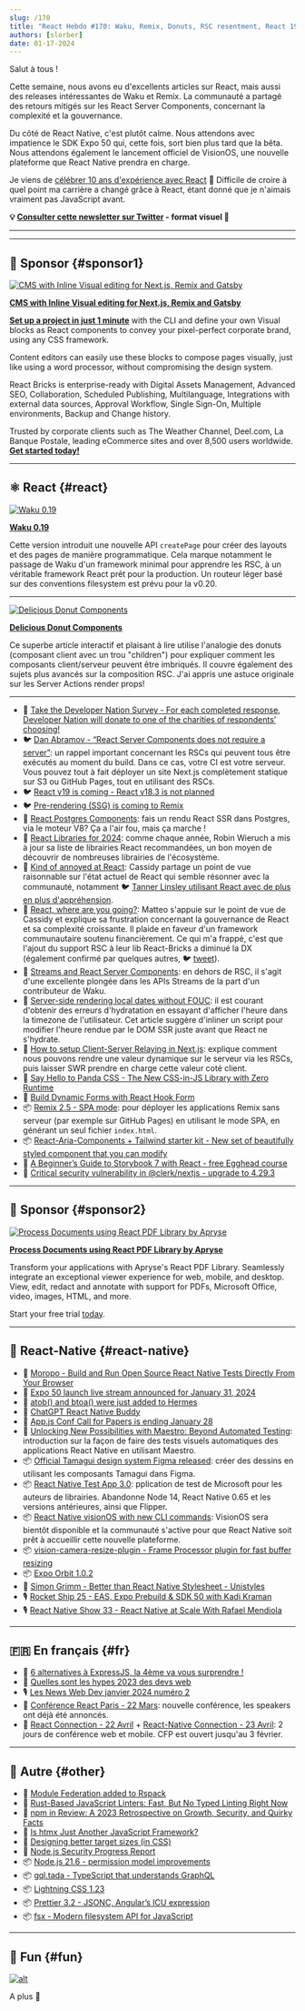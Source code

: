 ```yaml
---
slug: /170
title: "React Hebdo #170: Waku, Remix, Donuts, RSC resentment, React 19, Aria Components, Storybook, Postgres Components, hydration, streams, VisionOS, atob, Maestro, Orbit, Tamagui, VisionCamera..."
authors: [slorber]
date: 01-17-2024
---
```


Salut à tous !

Cette semaine, nous avons eu d'excellents articles sur React, mais aussi des releases intéressantes de Waku et Remix. La communauté a partagé des retours mitigés sur les React Server Components, concernant la complexité et la gouvernance.

Du côté de React Native, c'est plutôt calme. Nous attendons avec impatience le SDK Expo 50 qui, cette fois, sort bien plus tard que la bêta. Nous attendons également le lancement officiel de VisionOS, une nouvelle plateforme que React Native prendra en charge.

Je viens de [célébrer 10 ans d'expérience avec React](https://twitter.com/sebastienlorber/status/1747307299356447148) 🙉 Difficile de croire à quel point ma carrière a changé grâce à React, étant donné que je n'aimais vraiment pas JavaScript avant.

<!-- truncate -->

**💡 [Consulter cette newsletter sur Twitter](https://slo.im/thread) - format visuel 🎨**

---


<Support />

---

## 💸 Sponsor {#sponsor1}

[![CMS with Inline Visual editing for Next.js, Remix and Gatsby](/emails/issues/169/reactbricks.jpg)](https://reactbricks.com?utm_source=twir&utm_campaign=twir_2024&utm_medium=email)

**[CMS with Inline Visual editing for Next.js, Remix and Gatsby](https://reactbricks.com?utm_source=twir&utm_campaign=twir_2024&utm_medium=email)**

[**Set up a project in just 1 minute**](https://reactbricks.com/sign-up?utm_source=twir&utm_campaign=twir_2024&utm_medium=email) with the CLI and define your own Visual blocks as React components to convey your pixel-perfect corporate brand, using any CSS framework.

Content editors can easily use these blocks to compose pages visually, just like using a word processor, without compromising the design system.

React Bricks is enterprise-ready with Digital Assets Management, Advanced SEO, Collaboration, Scheduled Publishing, Multilanguage, Integrations with external data sources, Approval Workflow, Single Sign-On, Multiple environments, Backup and Change history.

Trusted by corporate clients such as The Weather Channel, Deel.com, La Banque Postale, leading eCommerce sites and over 8,500 users worldwide.  
[**Get started today!**](https://reactbricks.com/sign-up?utm_source=twir&utm_campaign=twir_2024&utm_medium=email)

---

## ⚛️ React {#react}

[![Waku 0.19](/emails/issues/170/waku.jpg)](https://waku.gg/blog/introducing-create-pages)

**[Waku 0.19](https://waku.gg/blog/introducing-create-pages)**

Cette version introduit une nouvelle API `createPage` pour créer des layouts et des pages de manière programmatique. Cela marque notamment le passage de Waku d'un framework minimal pour apprendre les RSC, à un véritable framework React prêt pour la production. Un routeur léger basé sur des conventions filesystem est prévu pour la v0.20.

---

[![Delicious Donut Components](/emails/issues/170/donuts.jpg)](https://frontendatscale.com/blog/donut-components/)

**[Delicious Donut Components](https://frontendatscale.com/blog/donut-components/)**

Ce superbe article interactif et plaisant à lire utilise l'analogie des donuts (composant client avec un trou "children") pour expliquer comment les composants client/serveur peuvent être imbriqués. Il couvre également des sujets plus avancés sur la composition RSC. J'ai appris une astuce originale sur les Server Actions render props!

---

- 💸 [Take the Developer Nation Survey - For each completed response, Developer Nation will donate to one of the charities of respondents’ choosing!](https://developereconomics.net/?member_id=thisweekinreact&utm_medium=nl_ad4)
- 🐦 [Dan Abramov - “React Server Components does not require a server”](https://twitter.com/dan_abramov2/status/1745795274977493317): un rappel important concernant les RSCs qui peuvent tous être exécutés au moment du build. Dans ce cas, votre CI est votre serveur. Vous pouvez tout à fait déployer un site Next.js complètement statique sur S3 ou GitHub Pages, tout en utilisant des RSCs.
- 🐦 [React v19 is coming - React v18.3 is not planned](https://twitter.com/sebastienlorber/status/1747633798374625525)
- 🐦 [Pre-rendering (SSG) is coming to Remix](https://twitter.com/brophdawg11/status/1747402216925704684)
- 👀 [React Postgres Components](https://react-postgres-components.vercel.app/): fais un rendu React SSR dans Postgres, via le moteur V8? Ça a l'air fou, mais ça marche !
- 📜 [React Libraries for 2024](https://www.robinwieruch.de/react-libraries/): comme chaque année, Robin Wieruch a mis à jour sa liste de librairies React recommandées, un bon moyen de découvrir de nombreuses librairies de l'écosystème.
- 📜 [Kind of annoyed at React](https://blog.cassidoo.co/post/annoyed-at-react/): Cassidy partage un point de vue raisonnable sur l'état actuel de React qui semble résonner avec la communauté, notamment 🐦 [Tanner Linsley utilisant React avec de plus en plus d'appréhension](https://twitter.com/tannerlinsley/status/1746970043836158330).
- 📜 [React, where are you going?](https://dev.to/matfrana/react-where-are-you-going-5284): Matteo s'appuie sur le point de vue de Cassidy et explique sa frustration concernant la gouvernance de React et sa complexité croissante. Il plaide en faveur d'un framework communautaire soutenu financièrement. Ce qui m'a frappé, c'est que l'ajout du support RSC à leur lib React-Bricks a diminué la DX (également confirmé par quelques autres, 🐦 [tweet](https://twitter.com/sebastienlorber/status/1747643069460021405)).
- 📜 [Streams and React Server Components](https://minimalistweb.dev/p/streams-and-react-server-components): en dehors de RSC, il s'agit d'une excellente plongée dans les APIs Streams de la part d'un contributeur de Waku.
- 📜 [Server-side rendering local dates without FOUC](https://blog.6nok.org/server-side-rendering-local-dates-without-fouc/): il est courant d'obtenir des erreurs d'hydratation en essayant d'afficher l'heure dans la timezone de l'utilisateur. Cet article suggère d'inliner un script pour modifier l'heure rendue par le DOM SSR juste avant que React ne s'hydrate.
- 📜 [How to setup Client-Server Relaying in Next.js](https://ericbureltech.hashnode.dev/how-to-setup-client-server-relaying-in-nextjs): explique comment nous pouvons rendre une valeur dynamique sur le serveur via les RSCs, puis laisser SWR prendre en charge cette valeur coté client.
- 📜 [Say Hello to Panda CSS - The New CSS-in-JS Library with Zero Runtime](https://www.telerik.com/blogs/say-hello-panda-css-new-css-js-library-zero-runtime)
- 📜 [Build Dynamic Forms with React Hook Form](https://claritydev.net/blog/build-dynamic-forms-react-hook-form)
- 📦 [Remix 2.5 - SPA mode](https://github.com/remix-run/remix/blob/main/CHANGELOG.md#v250): pour déployer les applications Remix sans serveur (par exemple sur GitHub Pages) en utilisant le mode SPA, en générant un seul fichier `index.html`.
- 📦 [React-Aria-Components + Tailwind starter kit - New set of beautifully styled component that you can modify](https://react-spectrum.adobe.com/react-aria/getting-started.html#starter-kits)
- 🎥 [A Beginner’s Guide to Storybook 7 with React - free Egghead course](https://egghead.io/courses/a-beginner-s-guide-to-storybook-7-with-react-56f61ecf)
- 🔐 [Critical security vulnerability in @clerk/nextjs - upgrade to 4.29.3](https://clerk.com/changelog/2024-01-12)

<SubscribeFormEmbed placement="middle" />

---

## 💸 Sponsor {#sponsor2}

[![Process Documents using React PDF Library by Apryse](/emails/issues/170/apryse.jpg)](https://bit.ly/3He15PD)

**[Process Documents using React PDF Library by Apryse](https://bit.ly/3He15PD)**

Transform your applications with Apryse's React PDF Library. Seamlessly integrate an exceptional viewer experience for web, mobile, and desktop. View, edit, redact and annotate with support for PDFs, Microsoft Office, video, images, HTML, and more.

Start your free trial [today](https://apryse.com/form/contact-sales?utm_source=email%20newsletter&utm_medium=email&utm_campaign=cta%20button).

---

## 📱 React-Native {#react-native}

- 💸 [Moropo - Build and Run Open Source React Native Tests Directly From Your Browser](https://www.moropo.com?utm_source=newsletter&utm_medium=emails&utm_campaign=twir-20240117)
- 👀 [Expo 50 launch live stream announced for January 31, 2024](https://www.youtube.com/watch?v=cKFSVUo3AnI)
- 👀 [atob() and btoa() were just added to Hermes](https://github.com/facebook/hermes/commit/d2177c31b271e92d1725742605b53d7f6e8acf3e)
- 👀 [ChatGPT React Native Buddy](https://chat.openai.com/g/g-S9qpp72cb-react-native-buddy)
- 📅 [App.js Conf Call for Papers is ending January 28](https://appjs.co/#CFP)
- 📜 [Unlocking New Possibilities with Maestro: Beyond Automated Testing](https://www.bam.tech/article/unlocking-new-possibilities-with-maestro-beyond-automated-testing): introduction sur la façon de faire des tests visuels automatiques des applications React Native en utilisant Maestro.
- 📦 [Official Tamagui design system Figma released](https://www.figma.com/community/file/1326593766534421119/tamagui-v1-2-0): créer des dessins en utilisant les composants Tamagui dans Figma.
- 📦 [React Native Test App 3.0](https://github.com/microsoft/react-native-test-app/releases/tag/3.0.0): pplication de test de Microsoft pour les auteurs de librairies. Abandonne Node 14, React Native 0.65 et les versions antérieures, ainsi que Flipper.
- 📦 [React Native visionOS with new CLI commands](https://github.com/callstack/react-native-visionos): VisionOS sera bientôt disponible et la communauté s'active pour que React Native soit prêt à accueillir cette nouvelle plateforme.
- 📦 [vision-camera-resize-plugin - Frame Processor plugin for fast buffer resizing](https://github.com/mrousavy/vision-camera-resize-plugin)
- 📦 [Expo Orbit 1.0.2](https://expo.dev/orbit)
- 🎥 [Simon Grimm - Better than React Native Stylesheet - Unistyles](https://www.youtube.com/watch?v=OT5hQbvGRW8)
- 🎙️ [Rocket Ship 25 - EAS, Expo Prebuild & SDK 50 with Kadi Kraman](https://podcast.galaxies.dev/episodes/025-eas-expo-prebuild-sdk-50-with-kadi-kraman)
- 🎙️ [React Native Show 33 - React Native at Scale With Rafael Mendiola](https://www.callstack.com/podcasts/react-native-at-scale-with-rafael-mendiola)

---

## 🇫🇷 En français {#fr}

- 📜 [6 alternatives à ExpressJS, la 4ème va vous surprendre !](https://double-slash.dev/articles/express-js-alternative/)
- 🎥 [Quelles sont les hypes 2023 des devs web](https://www.youtube.com/watch?v=mP9uWaPASy0)
- 🎙️ [Les News Web Dev janvier 2024 numéro 2](https://double-slash.dev/podcasts/news24w2/)
- 📅 [Conférence React Paris - 22 Mars](https://react.paris/): nouvelle conférence, les speakers ont déjà été annoncés.
- 📅 [React Connection - 22 Avril](https://reactconnection.io/) + [React-Native Connection - 23 Avril](https://reactnativeconnection.io/): 2 jours de conférence web et mobile. CFP est ouvert jusqu'au 3 février.

---

## 🔀 Autre {#other}

- 📜 [Module Federation added to Rspack](https://www.rspack.dev/blog/module-federation-added-to-rspack.html)
- 📜 [Rust-Based JavaScript Linters: Fast, But No Typed Linting Right Now](https://www.joshuakgoldberg.com/blog/rust-based-javascript-linters-fast-but-no-typed-linting-right-now/)
- 📜 [npm in Review: A 2023 Retrospective on Growth, Security, and Quirky Facts](https://socket.dev/blog/2023-npm-retrospective)
- 📜 [Is htmx Just Another JavaScript Framework?](https://htmx.org/essays/is-htmx-another-javascript-framework/)
- 📜 [Designing better target sizes (in CSS)](https://ishadeed.com/article/target-size/)
- 📜 [Node.js Security Progress Report](https://openjsf.org/blog/nodejs-security-progress-report-january24?utm_content=278704719&utm_medium=social&utm_source=twitter&hss_channel=tw-91985735)
- 📦 [Node.js 21.6 - permission model improvements](https://nodejs.org/en/blog/release/v21.6.0)
- 📦 [gql.tada - TypeScript that understands GraphQL](https://github.com/0no-co/gql.tada)
- 📦 [Lightning CSS 1.23](https://github.com/parcel-bundler/lightningcss/releases/tag/v1.23.0)
- 📦 [Prettier 3.2 - JSONC, Angular’s ICU expression](https://prettier.io/blog/2024/01/12/3.2.0)
- 📦 [fsx - Modern filesystem API for JavaScript](https://humanwhocodes.com/blog/2024/01/fsx-modern-filesystem-api-javascript/)

---

## 🤭 Fun {#fun}

[![alt](/emails/issues/170/meme.jpg)](https://twitter.com/tlakomy/status/1745394119889801454?s=20)

A plus 👋
